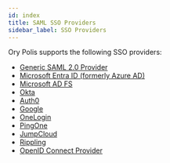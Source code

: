 ```yaml
---
id: index
title: SAML SSO Providers
sidebar_label: SSO Providers
---
```



<CanonicalUrl path="/polis/sso-providers" />

Ory Polis supports the following SSO providers:

- [Generic SAML 2.0 Provider](./generic-saml.mdx)
- [Microsoft Entra ID (formerly Azure AD)](./azure.mdx)
- [Microsoft AD FS](./microsoft-adfs.mdx)
- [Okta](./okta.mdx)
- [Auth0](./auth0.mdx)
- [Google](./google.mdx)
- [OneLogin](./onelogin.mdx)
- [PingOne](./pingone.mdx)
- [JumpCloud](./jumpcloud.mdx)
- [Rippling](./rippling.mdx)
- [OpenID Connect Provider](./generic-oidc.mdx)
